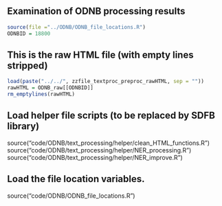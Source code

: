 Examination of ODNB processing results
--------------------

[//]: # (Setup)
```r
source(file ="../ODNB/ODNB_file_locations.R")
ODNBID = 18800
```

[//]: # (Load Raw HTML file)
## This is the raw HTML file (with empty lines stripped)
```r
load(paste("../../", zzfile_textproc_preproc_rawHTML, sep = ""))
rawHTML = ODNB_raw[[ODNBID]]
rm_emptylines(rawHTML)
```











## Load helper file scripts (to be replaced by SDFB library)
source("code/ODNB/text_processing/helper/clean_HTML_functions.R")
source("code/ODNB/text_processing/helper/NER_processing.R")
source("code/ODNB/text_processing/helper/NER_improve.R")

## Load the file location variables. 
source("code/ODNB/ODNB_file_locations.R")





